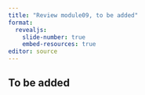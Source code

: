 ```yaml
---
title: "Review module09, to be added"
format: 
  revealjs:
    slide-number: true
    embed-resources: true
editor: source
---
```


## To be added
